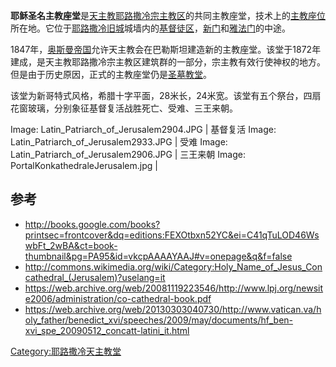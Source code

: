 '''耶稣圣名主教座堂'''是[[天主教耶路撒冷宗主教区|天主教耶路撒冷宗主教区]]的共同主教座堂，技术上的[[主教座位|主教座位]]所在地。它位于[[耶路撒冷旧城|耶路撒冷旧城]]城墙内的[[基督徒区|基督徒区]]，[[新门|新门]]和[[雅法门|雅法门]]的中途。

1847年，[[奥斯曼帝国|奥斯曼帝国]]允许天主教会在巴勒斯坦建造新的主教座堂。该堂于1872年建成，是天主教耶路撒冷宗主教区建筑群的一部分，宗主教有效行使神权的地方。但是由于历史原因，正式的主教座堂仍是[[圣墓教堂|圣墓教堂]]。

该堂为新哥特式风格，希腊十字平面，28米长，24米宽。该堂有五个祭台，四扇花窗玻璃，分别象征基督复活战胜死亡、受难、三王来朝。

<gallery>
Image: Latin_Patriarch_of_Jerusalem2904.JPG | 基督复活
Image: Latin_Patriarch_of_Jerusalem2933.JPG | 受难
Image: Latin_Patriarch_of_Jerusalem2906.JPG | 三王来朝
Image: PortalKonkathedraleJerusalem.jpg | 
</gallery>

==参考==
*http://books.google.com/books?printsec=frontcover&dq=editions:FEXOtbxn52YC&ei=C41qTuLOD46WswbFt_2wBA&ct=book-thumbnail&pg=PA95&id=vkcpAAAAYAAJ#v=onepage&q&f=false
*http://commons.wikimedia.org/wiki/Category:Holy_Name_of_Jesus_Concathedral_(Jerusalem)?uselang=it {{Wayback|url=http://commons.wikimedia.org/wiki/Category:Holy_Name_of_Jesus_Concathedral_(Jerusalem)?uselang=it |date=20170114003609 }}
*https://web.archive.org/web/20081119223546/http://www.lpj.org/newsite2006/administration/co-cathedral-book.pdf
*https://web.archive.org/web/20130303040730/http://www.vatican.va/holy_father/benedict_xvi/speeches/2009/may/documents/hf_ben-xvi_spe_20090512_concatt-latini_it.html

{{耶路撒冷旧城}}

{{coord|31|46|40|N|35|13|38|E|region:IL_type:landmark_source:kolossus-dewiki|display=title}}
[[Category:耶路撒冷天主教堂|Category:耶路撒冷天主教堂]]